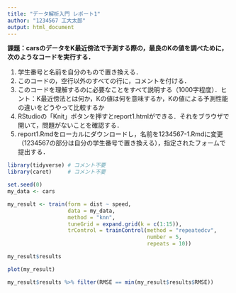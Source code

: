 ```yaml
---
title: "データ解析入門 レポート1"
author: "1234567 工大太郎"
output: html_document
---
```


**課題：carsのデータをK最近傍法で予測する際の，最良のKの値を調べために，次のようなコードを実行する．**

1. 学生番号と名前を自分のもので置き換える．
1. このコードの，空行以外のすべての行に，コメントを付ける．
1. このコードを理解するのに必要なことをすべて説明する（1000字程度）．ヒント：K最近傍法とは何か，Kの値は何を意味するか，Kの値による予測性能の違いをどうやって比較するか
1. RStudioの「Knit」ボタンを押すとreport1.htmlができる．それをブラウザで開いて，問題がないことを確認する．
1. report1.Rmdをローカルにダウンロードし，名前を1234567-1.Rmdに変更（1234567の部分は自分の学生番号で置き換える），指定されたフォームで提出する．

```r
library(tidyverse) # コメント不要
library(caret)     # コメント不要
```

```r
set.seed(0)
my_data <- cars

my_result <- train(form = dist ~ speed,
                   data = my_data,
                   method = "knn",
                   tuneGrid = expand.grid(k = c(1:15)),
                   trControl = trainControl(method = "repeatedcv",
                                            number = 5,
                                            repeats = 10))

my_result$results
```

```r
plot(my_result)
```

```r
my_result$results %>% filter(RMSE == min(my_result$results$RMSE))
```